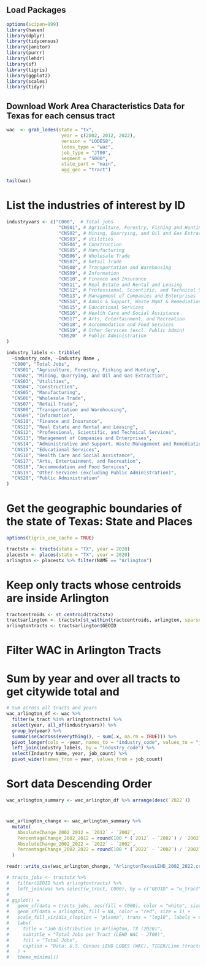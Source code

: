
## Load Packages

```{r}
options(scipen=999)
library(haven)
library(dplyr)
library(tidycensus)
library(janitor)
library(purrr)
library(lehdr)
library(sf)
library(tigris)
library(ggplot2)
library(scales)
library(tidyr) 
```

## Download Work Area Characteristics Data for Texas for each census tract

```{r}
wac  <- grab_lodes(state = "tx", 
                    year = c(2002, 2012, 2022), 
                    version = "LODES8", 
                    lodes_type = "wac", 
                    job_type = "JT00",
                    segment = "S000", 
                    state_part = "main", 
                    agg_geo = "tract")

tail(wac)  
```

# List the industries of interest by ID

```{r}
industryvars <- c("C000",  # Total jobs
                   "CNS01", # Agriculture, Forestry, Fishing and Hunting
                   "CNS02", # Mining, Quarrying, and Oil and Gas Extraction
                   "CNS03", # Utilities
                   "CNS04", # Construction
                   "CNS05", # Manufacturing
                   "CNS06", # Wholesale Trade
                   "CNS07", # Retail Trade
                   "CNS08", # Transportation and Warehousing
                   "CNS09", # Information
                   "CNS10", # Finance and Insurance
                   "CNS11", # Real Estate and Rental and Leasing
                   "CNS12", # Professional, Scientific, and Technical Services
                   "CNS13", # Management of Companies and Enterprises
                   "CNS14", # Admin & Support, Waste Mgmt & Remediation
                   "CNS15", # Educational Services
                   "CNS16", # Health Care and Social Assistance
                   "CNS17", # Arts, Entertainment, and Recreation
                   "CNS18", # Accommodation and Food Services
                   "CNS19", # Other Services (excl. Public Admin)
                   "CNS20"  # Public Administration
)
```


```{r}
industry_labels <- tribble(
  ~industry_code, ~Industry Name ,
  "C000", "Total Jobs",
  "CNS01", "Agriculture, Forestry, Fishing and Hunting",
  "CNS02", "Mining, Quarrying, and Oil and Gas Extraction",
  "CNS03", "Utilities",
  "CNS04", "Construction",
  "CNS05", "Manufacturing",
  "CNS06", "Wholesale Trade",
  "CNS07", "Retail Trade",
  "CNS08", "Transportation and Warehousing",
  "CNS09", "Information",
  "CNS10", "Finance and Insurance",
  "CNS11", "Real Estate and Rental and Leasing",
  "CNS12", "Professional, Scientific, and Technical Services",
  "CNS13", "Management of Companies and Enterprises",
  "CNS14", "Administrative and Support, Waste Management and Remediation",
  "CNS15", "Educational Services",
  "CNS16", "Health Care and Social Assistance",
  "CNS17", "Arts, Entertainment, and Recreation",
  "CNS18", "Accommodation and Food Services",
  "CNS19", "Other Services (excluding Public Administration)",
  "CNS20", "Public Administration"
)

```


# Get the geographic boundaries of the state of Texas: State and Places

```{r}
options(tigris_use_cache = TRUE)

tractstx <- tracts(state = "TX", year = 2020)
placestx <- places(state = "TX", year = 2020)
arlington <- placestx %>% filter(NAME == "Arlington")

```


# Keep only tracts whose centroids are inside Arlington

```{r}
tractcentroids <- st_centroid(tractstx)
tractsarlington <- tractstx[st_within(tractcentroids, arlington, sparse = FALSE), ]
arlingtontracts <- tractsarlington$GEOID

```

# Filter WAC in Arlington Tracts


# Sum by year and over all tracts to get citywide total and

```{r}
# Sum across all tracts and years
wac_arlington_df <- wac %>%
  filter(w_tract %in% arlingtontracts) %>%
  select(year, all_of(industryvars)) %>%
  group_by(year) %>%
  summarise(across(everything(), ~ sum(.x, na.rm = TRUE))) %>%
  pivot_longer(cols = -year, names_to = "industry_code", values_to = "job_count") %>%
  left_join(industry_labels, by = "industry_code") %>%
  select(Industry Name, year, job_count) %>%
  pivot_wider(names_from = year, values_from = job_count)
```

# Sort data Descending Order 
```{r}
wac_arlington_summary <- wac_arlington_df %>% arrange(desc(`2022`))
```

# 

```{r}
wac_arlington_change <- wac_arlington_summary %>%
  mutate(
    AbsoluteChange_2002_2012 = `2012` - `2002`,
    PercentageChange_2002_2012 = round(100 * (`2012` - `2002`) / `2002`, 1),
    AbsoluteChange_2002_2022 = `2022` - `2002`,
    PercentageChange_2002_2022 = round(100 * (`2022` - `2002`) / `2002`, 1)
  )

```


```{r}
readr::write_csv(wac_arlington_change, "ArlingtonTexasLEHD_2002_2022.csv")
```


```{r}
# tracts_jobs <- tractstx %>%
#   filter(GEOID %in% arlingtontracts) %>%
#   left_join(wac %>% select(w_tract, C000), by = c("GEOID" = "w_tract"))
# 
# ggplot() +
#   geom_sf(data = tracts_jobs, aes(fill = C000), color = "white", size = 0.3) +
#   geom_sf(data = arlington, fill = NA, color = "red", size = 1) +
#   scale_fill_viridis_c(option = "plasma", trans = "log10", labels = comma) +
#   labs(
#     title = "Job Distribution in Arlington, TX (2020)",
#     subtitle = "Total Jobs per Tract (LEHD WAC - JT00)",
#     fill = "Total Jobs",
#     caption = "Data: U.S. Census LEHD LODES (WAC), TIGER/Line (tracts)"
#   ) +
#   theme_minimal()
```


